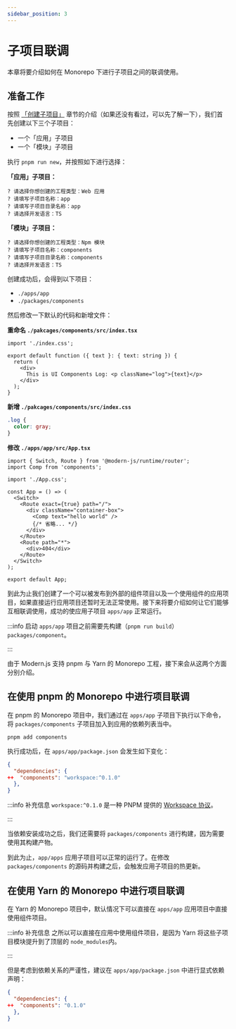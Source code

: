 ```yaml
---
sidebar_position: 3
---
```


# 子项目联调

本章将要介绍如何在 Monorepo 下进行子项目之间的联调使用。

## 准备工作

按照 [「创建子项目」](/guides/topic-detail/monorepo/create-sub-project) 章节的介绍（如果还没有看过，可以先了解一下），我们首先创建以下三个子项目：

- 一个「应用」子项目
- 一个「模块」子项目

执行 `pnpm run new`，并按照如下进行选择：

**「应用」子项目：**

```
? 请选择你想创建的工程类型：Web 应用
? 请填写子项目名称：app
? 请填写子项目目录名称：app
? 请选择开发语言：TS
```

**「模块」子项目：**

```
? 请选择你想创建的工程类型：Npm 模块
? 请填写子项目名称：components
? 请填写子项目目录名称：components
? 请选择开发语言：TS
```

创建成功后，会得到以下项目：

- `./apps/app`
- `./packages/components`

然后修改一下默认的代码和新增文件：

**重命名 `./pakcages/components/src/index.tsx`**

```tsx
import './index.css';

export default function ({ text }: { text: string }) {
  return (
    <div>
      This is UI Components Log: <p className="log">{text}</p>
    </div>
  );
}
```

**新增 `./pakcages/components/src/index.css`**

```css
.log {
  color: gray;
}
```

**修改 `./apps/app/src/App.tsx`**

```tsx
import { Switch, Route } from '@modern-js/runtime/router';
import Comp from 'components';

import './App.css';

const App = () => (
  <Switch>
    <Route exact={true} path="/">
      <div className="container-box">
        <Comp text="hello world" />
        {/* 省略... */}
      </div>
    </Route>
    <Route path="*">
      <div>404</div>
    </Route>
  </Switch>
);

export default App;
```

到此为止我们创建了一个可以被发布到外部的组件项目以及一个使用组件的应用项目，如果直接运行应用项目还暂时无法正常使用。接下来将要介绍如何让它们能够互相联调使用，成功的使应用子项目 `apps/app` 正常运行。

:::info
启动 `apps/app` 项目之前需要先构建（`pnpm run build`） `packages/component`。

:::

由于 Modern.js 支持 pnpm 与 Yarn 的 Monorepo 工程，接下来会从这两个方面分别介绍。

## 在使用 pnpm 的 Monorepo 中进行项目联调

在 pnpm 的 Monorepo 项目中，我们通过在 `apps/app` 子项目下执行以下命令，将 `packages/components` 子项目加入到应用的依赖列表当中。

```
pnpm add components
```

执行成功后，在 `apps/app/package.json` 会发生如下变化：

```json
{
  "dependencies": {
++  "components": "workspace:^0.1.0"
  },
}
```

:::info 补充信息
`workspace:^0.1.0` 是一种 PNPM 提供的 [Workspace 协议](https://pnpm.io/workspaces#workspace-protocol-workspace)。

:::

当依赖安装成功之后，我们还需要将 `packages/components` 进行构建，因为需要使用其构建产物。

到此为止，`app/apps` 应用子项目可以正常的运行了。在修改 `packages/components` 的源码并构建之后，会触发应用子项目的热更新。

## 在使用 Yarn 的 Monorepo 中进行项目联调

在 Yarn 的 Monorepo 项目中，默认情况下可以直接在 `apps/app` 应用项目中直接使用组件项目。

:::info 补充信息
之所以可以直接在应用中使用组件项目，是因为 Yarn 将这些子项目模块提升到了顶层的 `node_modules`内。

:::

但是考虑到依赖关系的严谨性，建议在 `apps/app/package.json` 中进行显式依赖声明：

```json
{
  "dependencies": {
++  "components": "0.1.0"
  },
}
```
